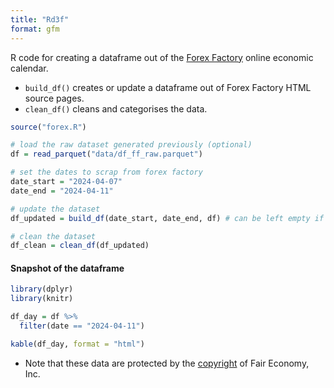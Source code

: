 ```yaml
---
title: "Rd3f"
format: gfm
---
```


R code for creating a dataframe out of the [Forex Factory](https://www.forexfactory.com) online economic calendar.

* `build_df()` creates or update a dataframe out of Forex Factory HTML source pages.
* `clean_df()` cleans and categorises the data.

```r
source("forex.R")
```

```r
# load the raw dataset generated previously (optional)
df = read_parquet("data/df_ff_raw.parquet")

# set the dates to scrap from forex factory 
date_start = "2024-04-07"
date_end = "2024-04-11"

# update the dataset
df_updated = build_df(date_start, date_end, df) # can be left empty if a new dataframe should be created

# clean the dataset
df_clean = clean_df(df_updated)
```

#### Snapshot of the dataframe
```r
library(dplyr)
library(knitr)

df_day = df %>%
  filter(date == "2024-04-11")

kable(df_day, format = "html")
```

* Note that these data are protected by the [copyright](https://www.forexfactory.com/notices#copyrightof) of Fair Economy, Inc.
